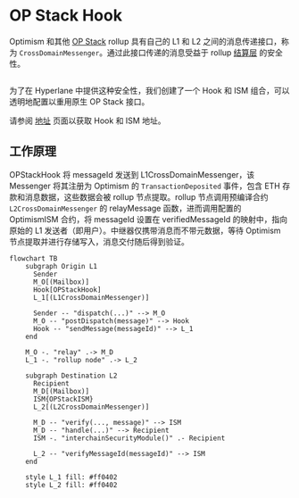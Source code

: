 # OP Stack Hook

Optimism 和其他 [OP Stack](https://stack.optimism.io/) rollup 具有自己的 L1 和 L2 之间的消息传递接口，称为 `CrossDomainMessenger`。通过此接口传递的消息受益于 rollup [结算层](https://stack.optimism.io/docs/understand/landscape/#execution) 的安全性。

```solidity file=<rootDir>/node_modules/@hyperlane-xyz/core/contracts/interfaces/optimism/ICrossDomainMessenger.sol#L15-L19
```

为了在 Hyperlane 中提供这种安全性，我们创建了一个 Hook 和 ISM 组合，可以透明地配置以重用原生 OP Stack 接口。

请参阅 [地址](../contract-addresses.mdx) 页面以获取 Hook 和 ISM 地址。

## 工作原理

OPStackHook 将 messageId 发送到 L1CrossDomainMessenger，该 Messenger 将其注册为 Optimism 的 `TransactionDeposited` 事件，包含 ETH 存款和消息数据，这些数据会被 rollup 节点提取。rollup 节点调用预编译合约 `L2CrossDomainMessenger` 的 relayMessage 函数，进而调用配置的 OptimismISM 合约，将 messageId 设置在 verifiedMessageId 的映射中，指向原始的 L1 发送者（即用户）。中继器仅携带消息而不带元数据，等待 Optimism 节点提取并进行存储写入，消息交付随后得到验证。

```mermaid
flowchart TB
    subgraph Origin L1
      Sender
      M_O[(Mailbox)]
      Hook[OPStackHook]
      L_1[(L1CrossDomainMessenger)]

      Sender -- "dispatch(...)" --> M_O
      M_O -- "postDispatch(message)" --> Hook
      Hook -- "sendMessage(messageId)" --> L_1
    end

    M_O -. "relay" .-> M_D
    L_1 -. "rollup node" .-> L_2

    subgraph Destination L2
      Recipient
      M_D[(Mailbox)]
      ISM{OPStackISM}
      L_2[(L2CrossDomainMessenger)]

      M_D -- "verify(..., message)" --> ISM
      M_D -- "handle(...)" --> Recipient
      ISM -. "interchainSecurityModule()" .- Recipient

      L_2 -- "verifyMessageId(messageId)" --> ISM
    end

    style L_1 fill: #ff0402
    style L_2 fill: #ff0402
```
